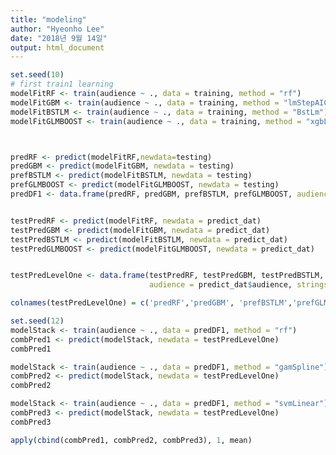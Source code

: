 ```yaml
---
title: "modeling"
author: "Hyeonho Lee"
date: "2018년 9월 14일"
output: html_document
---
```



```r
set.seed(10)
# first train1 learning
modelFitRF <- train(audience ~ ., data = training, method = "rf")
modelFitGBM <- train(audience ~ ., data = training, method = "lmStepAIC")
modelFitBSTLM <- train(audience ~ ., data = training, method = "BstLm")
modelFitGLMBOOST <- train(audience ~ ., data = training, method = "xgbLinear")



predRF <- predict(modelFitRF,newdata=testing)
predGBM <- predict(modelFitGBM, newdata = testing)
prefBSTLM <- predict(modelFitBSTLM, newdata = testing)
prefGLMBOOST <- predict(modelFitGLMBOOST, newdata = testing)
predDF1 <- data.frame(predRF, predGBM, prefBSTLM, prefGLMBOOST, audience = testing$audience, stringsAsFactors = F)


testPredRF <- predict(modelFitRF, newdata = predict_dat)
testPredGBM <- predict(modelFitGBM, newdata = predict_dat)
testPredBSTLM <- predict(modelFitBSTLM, newdata = predict_dat)
testPredGLMBOOST <- predict(modelFitGLMBOOST, newdata = predict_dat)


testPredLevelOne <- data.frame(testPredRF, testPredGBM, testPredBSTLM, testPredGLMBOOST, 
                               audience = predict_dat$audience, stringsAsFactors = F)

colnames(testPredLevelOne) = c('predRF','predGBM', 'prefBSTLM','prefGLMBOOST', 'audience')

set.seed(12)
modelStack <- train(audience ~ ., data = predDF1, method = "rf")
combPred1 <- predict(modelStack, newdata = testPredLevelOne)
combPred1

modelStack <- train(audience ~ ., data = predDF1, method = "gamSpline")
combPred2 <- predict(modelStack, newdata = testPredLevelOne)
combPred2

modelStack <- train(audience ~ ., data = predDF1, method = "svmLinear")
combPred3 <- predict(modelStack, newdata = testPredLevelOne)
combPred3

apply(cbind(combPred1, combPred2, combPred3), 1, mean)
```
